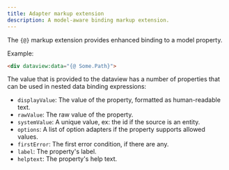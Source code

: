 ```yaml
---
title: Adapter markup extension
description: A model-aware binding markup extension.
---
```


The `{@}` markup extension provides enhanced binding to a model property.

Example:
```html
<div dataview:data="{@ Some.Path}">
```

The value that is provided to the dataview has a number of properties that can be used in nested
data binding expressions:

- `displayValue`: The value of the property, formatted as human-readable text.
- `rawValue`: The raw value of the property.
- `systemValue`: A unique value, ex: the id if the source is an entity.
- `options`: A list of option adapters if the property supports allowed values.
- `firstError`: The first error condition, if there are any.
- `label`: The property's label.
- `helptext`: The property's help text.
